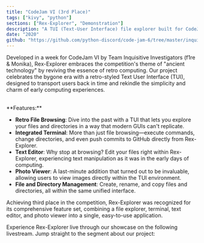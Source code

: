 ```yaml
---
title: "CodeJam VI (3rd Place)"
tags: ["kivy", "python"]
sections: ["Rex-Explorer", "Demonstration"]
description: "A TUI (Text-User Interface) file explorer built for CodeJam VI that won 3rd place, featuring a built-in terminal, editor, and more."
date: "2020"
github: "https://github.com/python-discord/code-jam-6/tree/master/inquisitive-investigators"
---
```


<Section title="Rex-Explorer: A Journey Back in Time" id="Rex-Explorer"/>

Developed in a week for CodeJam VI by Team Inquisitive Investigators (f1re & Monika), Rex-Explorer embraces the competition's theme of "ancient technology" by reviving the essence of retro computing. Our project celebrates the bygone era with a retro-styled Text User Interface (TUI), designed to transport users back in time and rekindle the simplicity and charm of early computing experiences.

<br/>
**Features:**

- **Retro File Browsing**: Dive into the past with a TUI that lets you explore your files and directories in a way that modern GUIs can't replicate.
- **Integrated Terminal**: More than just file browsing—execute commands, change directories, and even push commits to GitHub directly from Rex-Explorer.
- **Text Editor**: Why stop at browsing? Edit your files right within Rex-Explorer, experiencing text manipulation as it was in the early days of computing.
- **Photo Viewer**: A last-minute addition that turned out to be invaluable, allowing users to view images directly within the TUI environment.
- **File and Directory Management**: Create, rename, and copy files and directories, all within the same unified interface.

Achieving third place in the competition, Rex-Explorer was recognized for its comprehensive feature set, combining a file explorer, terminal, text editor, and photo viewer into a single, easy-to-use application.

<Section title="Watch Rex-Explorer in Action" id="Demonstration"/>

Experience Rex-Explorer live through our showcase on the following livestream. Jump straight to the segment about our project:
<YouTubeEmbed videoId="I97L_Y3rhvc" start="6545"/>



